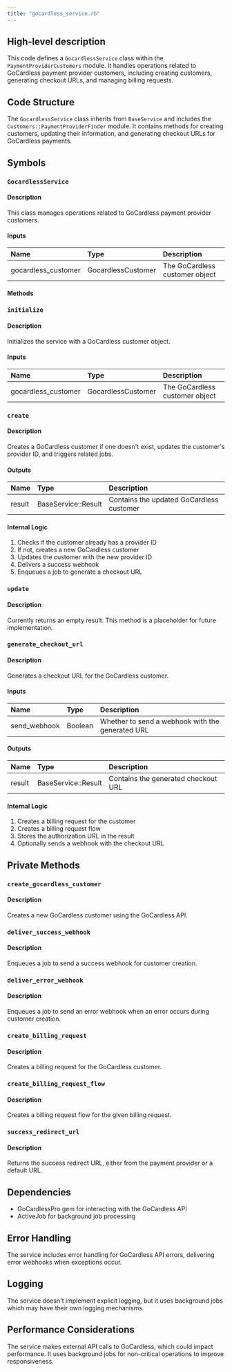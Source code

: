 ```yaml
---
title: "gocardless_service.rb"
---
```


## High-level description
This code defines a `GocardlessService` class within the `PaymentProviderCustomers` module. It handles operations related to GoCardless payment provider customers, including creating customers, generating checkout URLs, and managing billing requests.

## Code Structure
The `GocardlessService` class inherits from `BaseService` and includes the `Customers::PaymentProviderFinder` module. It contains methods for creating customers, updating their information, and generating checkout URLs for GoCardless payments.

## Symbols

### `GocardlessService`
#### Description
This class manages operations related to GoCardless payment provider customers.

#### Inputs
| Name | Type | Description |
|:-----|:-----|:------------|
| gocardless_customer | GocardlessCustomer | The GoCardless customer object |

#### Methods

### `initialize`
#### Description
Initializes the service with a GoCardless customer object.

#### Inputs
| Name | Type | Description |
|:-----|:-----|:------------|
| gocardless_customer | GocardlessCustomer | The GoCardless customer object |

### `create`
#### Description
Creates a GoCardless customer if one doesn't exist, updates the customer's provider ID, and triggers related jobs.

#### Outputs
| Name | Type | Description |
|:-----|:-----|:------------|
| result | BaseService::Result | Contains the updated GoCardless customer |

#### Internal Logic
1. Checks if the customer already has a provider ID
2. If not, creates a new GoCardless customer
3. Updates the customer with the new provider ID
4. Delivers a success webhook
5. Enqueues a job to generate a checkout URL

### `update`
#### Description
Currently returns an empty result. This method is a placeholder for future implementation.

### `generate_checkout_url`
#### Description
Generates a checkout URL for the GoCardless customer.

#### Inputs
| Name | Type | Description |
|:-----|:-----|:------------|
| send_webhook | Boolean | Whether to send a webhook with the generated URL |

#### Outputs
| Name | Type | Description |
|:-----|:-----|:------------|
| result | BaseService::Result | Contains the generated checkout URL |

#### Internal Logic
1. Creates a billing request for the customer
2. Creates a billing request flow
3. Stores the authorization URL in the result
4. Optionally sends a webhook with the checkout URL

## Private Methods

### `create_gocardless_customer`
#### Description
Creates a new GoCardless customer using the GoCardless API.

### `deliver_success_webhook`
#### Description
Enqueues a job to send a success webhook for customer creation.

### `deliver_error_webhook`
#### Description
Enqueues a job to send an error webhook when an error occurs during customer creation.

### `create_billing_request`
#### Description
Creates a billing request for the GoCardless customer.

### `create_billing_request_flow`
#### Description
Creates a billing request flow for the given billing request.

### `success_redirect_url`
#### Description
Returns the success redirect URL, either from the payment provider or a default URL.

## Dependencies
- GoCardlessPro gem for interacting with the GoCardless API
- ActiveJob for background job processing

## Error Handling
The service includes error handling for GoCardless API errors, delivering error webhooks when exceptions occur.

## Logging
The service doesn't implement explicit logging, but it uses background jobs which may have their own logging mechanisms.

## Performance Considerations
The service makes external API calls to GoCardless, which could impact performance. It uses background jobs for non-critical operations to improve responsiveness.